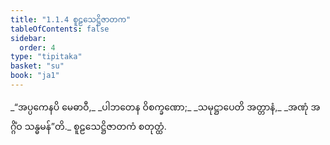 ```yaml
---
title: "1.1.4 စူဠသေဋ္ဌိဇာတက"
tableOfContents: false
sidebar:
  order: 4
type: "tipitaka"
basket: "su"
book: "ja1"
---
```



<DynamicBreadcrumb />

<Division number="4" book="ja1" e="ch" v="22" p="2">

<Paragraph number="8" type="verses" book="ja1">
_“အပ္ပကေနပိ မေဓာဝီ,_  
_ပါဘတေန ဝိစက္ခဏော;_  
_သမုဋ္ဌာပေတိ အတ္တာနံ,_  
_အဏုံ အဂ္ဂိံဝ သန္ဓမန်”တိ._  


</Paragraph>
</Division>

<Paragraph number="9" type="center" book="ja1">
စူဠသေဋ္ဌိဇာတကံ စတုတ္ထံ.
</Paragraph>